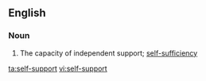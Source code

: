==English==

===Noun===
{{en-noun|sg=[[self]]-[[support]]|-}}

# The capacity of independent support; [[self-sufficiency]]

[[ta:self-support]]
[[vi:self-support]]